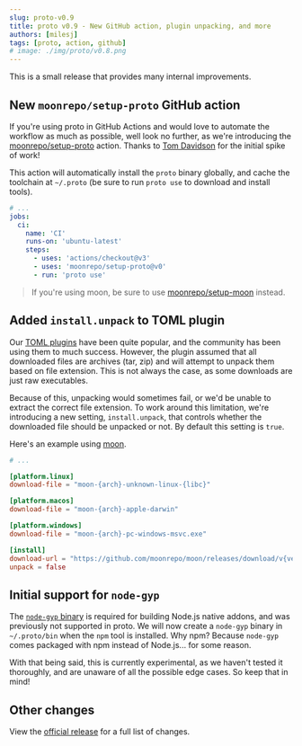 ```yaml
---
slug: proto-v0.9
title: proto v0.9 - New GitHub action, plugin unpacking, and more
authors: [milesj]
tags: [proto, action, github]
# image: ./img/proto/v0.8.png
---
```


This is a small release that provides many internal improvements.

<!--truncate-->

## New `moonrepo/setup-proto` GitHub action

If you're using proto in GitHub Actions and would love to automate the workflow as much as possible,
well look no further, as we're introducing the
[moonrepo/setup-proto](https://github.com/moonrepo/setup-proto) action. Thanks to
[Tom Davidson](https://github.com/tomdavidson) for the initial spike of work!

This action will automatically install the `proto` binary globally, and cache the toolchain at
`~/.proto` (be sure to run `proto use` to download and install tools).

```yaml
# ...
jobs:
  ci:
    name: 'CI'
    runs-on: 'ubuntu-latest'
    steps:
      - uses: 'actions/checkout@v3'
      - uses: 'moonrepo/setup-proto@v0'
      - run: 'proto use'
```

> If you're using moon, be sure to use
> [moonrepo/setup-moon](https://github.com/moonrepo/setup-moon-action) instead.

## Added `install.unpack` to TOML plugin

Our [TOML plugins](./proto-v0.7#toml-plugins) have been quite popular, and the community has been
using them to much success. However, the plugin assumed that all downloaded files are archives (tar,
zip) and will attempt to unpack them based on file extension. This is not always the case, as some
downloads are just raw executables.

Because of this, unpacking would sometimes fail, or we'd be unable to extract the correct file
extension. To work around this limitation, we're introducing a new setting, `install.unpack`, that
controls whether the downloaded file should be unpacked or not. By default this setting is `true`.

Here's an example using [moon](/moon).

```toml
# ...

[platform.linux]
download-file = "moon-{arch}-unknown-linux-{libc}"

[platform.macos]
download-file = "moon-{arch}-apple-darwin"

[platform.windows]
download-file = "moon-{arch}-pc-windows-msvc.exe"

[install]
download-url = "https://github.com/moonrepo/moon/releases/download/v{version}/{download_file}"
unpack = false
```

## Initial support for `node-gyp`

The [`node-gyp` binary](https://github.com/nodejs/node-gyp) is required for building Node.js native
addons, and was previously not supported in proto. We will now create a `node-gyp` binary in
`~/.proto/bin` when the `npm` tool is installed. Why npm? Because `node-gyp` comes packaged with npm
instead of Node.js... for some reason.

With that being said, this is currently experimental, as we haven't tested it thoroughly, and are
unaware of all the possible edge cases. So keep that in mind!

## Other changes

View the [official release](https://github.com/moonrepo/proto/releases/tag/v0.9.0) for a full list
of changes.
